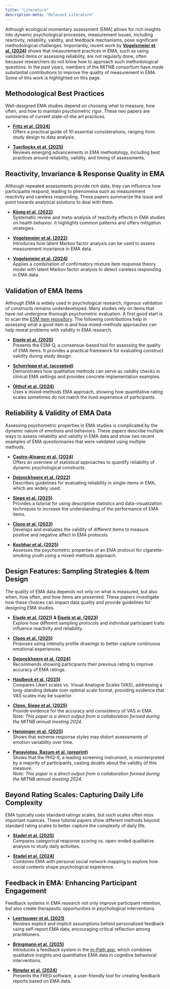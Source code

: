 ```yaml
---
title: "Literature"
description-meta: "Relevant Literature"
---
```


Although ecological momentary assessment (EMA) allows for rich insights into dynamic psychological processes, measurement issues, including reactivity, reliability, validity, and feedback mechanisms, pose significant methodological challenges. Importantly, recent work by [**Vogelsmeier et al. (2024)**](https://link.springer.com/article/10.1007/s11136-024-03678-0) shows that measurement practices in EMA, such as using validated items or assessing reliability, are not regularly done, often because researchers do not know how to approach such methodological questions. In the past years, members of the MITNB consortium have made substantial contributions to improve the quality of measurement in EMA. Some of this work is highlighted on this page.

## Methodological Best Practices

Well-designed EMA studies depend on choosing what to measure, how often, and how to maintain psychometric rigor. These two papers are summaries of current state-of-the art practices.

-   [**Fritz et al. (2024)**](https://doi.org/10.1177/25152459241267912)\
    Offers a practical guide of 10 essential considerations, ranging from study design to data analysis.

-   [**Tuerlinckx et al. (2025)**](https://doi.org/10.1111/bmsp.12398)\
    Reviews emerging advancements in EMA methodology, including best practices around reliability, validity, and timing of assessments.

## Reactivity, Invariance & Response Quality in EMA

Although repeated assessments provide rich data, they can influence how participants respond, leading to phenomena such as measurement reactivity and careless responding. These papers summarize the issue and point towards analytical solutions to deal with them.

-   [**König et al. (2022)**](https://doi.org/10.1080/17437199.2022.2047096)\
    Systematic review and meta-analysis of reactivity effects in EMA studies on health behavior. It highlights common patterns and offers mitigation strategies.

-   [**Vogelsmeier et al. (2022)**](https://doi.org/10.3758/s13428-022-01898-1)\
    Introduces how latent Markov factor analysis can be used to assess measurement invariance in EMA data.

-   [**Vogelsmeier et al. (2024)**](https://doi.org/10.1111/bmsp.12373)\
    Applies a combination of confirmatory mixture item response theory model with latent Markov factor analysis to detect careless responding in EMA data.

## Validation of EMA Items

Although EMA is widely used in psychological research, rigorous validation of constructs remains underdeveloped. Many studies rely on items that have not undergone thorough psychometric evaluation. A first good start is to scan the [ESM item repository](https://esmitemrepositoryinfo.com/). The following contributions help in assessing what a good item is and how mixed-methods approaches can help reveal problems with validity in EMA research.

-   [**Eisele et al. (2025)**](https://doi.org/10.3758/s13428-025-02626-1)\
    Presents the ESM-Q, a consensus-based tool for assessing the quality of EMA items. It provides a practical framework for evaluating construct validity during study design.

-   [**Schorrlepp et al. (accepted)**](https://osf.io/preprints/osf/dqzrf_v1)\
    Demonstrates how qualitative methods can serve as validity checks in clinical EMA settings and provides concrete implementation examples.

-   [**Olthof et al. (2024)**](https://doi.org/10.17505/jpor.2024.27102)\
    Uses a mixed-methods EMA approach, showing how quantitative rating scales sometimes do not match the lived experience of participants.

## Reliability & Validity of EMA Data

Assessing psychometric properties in EMA studies is complicated by the dynamic nature of emotions and behaviors. These papers describe multiple ways to assess reliability and validity in EMA data and show two recent examples of EMA questionnaires that were validated using multiple methods.

-   [**Castro-Alvarez et al. (2024)**](https://osf.io/qyk2r_v1/)\
    Offers an overview of statistical approaches to quantify reliability of dynamic psychological constructs.

-   [**Dejonckheere et al. (2022)**](https://doi.org/10.1037/pas0001178)\
    Describes guidelines for evaluating reliability in single-items in EMA, which are widely used.

-   [**Siepe et al. (2025)**](https://doi.org/10.1177/25152459241286877)\
    Provides a tutorial for using descriptive statistics and data-visualization techniques to increase the understanding of the performance of EMA items.

-   [**Cloos et al. (2023)**](https://doi.org/10.1037/pas0001200)\
    Develops and evaluates the validity of different items to measure positive and negative affect in EMA protocols

-   [**Kochhar et al. (2025)**](https://doi.org/10.1016/j.dadr.2024.100314)\
    Assesses the psychometric properties of an EMA protocol for cigarette-smoking youth using a mixed-methods approach.

## Design Features: Sampling Strategies & Item Design

The quality of EMA data depends not only on what is measured, but also when, how often, and how items are presented. These papers investigate how these choices can impact data quality and provide guidelines for designing EMA studies.

-   [**Eisele et al. (2021)**](https://doi.org/10.1016/J.JRP.2021.104094) **& [Eisele et al. (2023)](https://doi.org/10.1037/pas0001177)**\
    Explore how different sampling protocols and individual participant traits influence reactivity and reliability.

-   [**Cloos et al. (2025)**](https://doi.org/10.1177/10731911241266286)\
    Proposes using intensity profile drawings to better capture continuous emotional experiences.

-   [**Dejonckheere et al. (2024)**](https://doi.org/10.1037/pas0001296)\
    Recommends showing participants their previous rating to improve accuracy of EMA ratings.

-   [**Haslbeck et al. (2025)**](https://doi.org/10.3758/s13428-025-02706-2)\
    Compares Likert scales vs. Visual Analogue Scales (VAS), addressing a long-standing debate over optimal scale format, providing evidence that VAS scales may be superior.

-   [**Cloos, Siepe et al. (2025)**](https://psycnet.apa.org/record/2025-92377-001)\
    Provide evidence for the accuracy and consistency of VAS in EMA.\
    *Note: This paper is a direct output from a collaboration formed during the MITNB annual meeting 2024.*

-   [**Henninger et al. (2025)**](https://psycnet.apa.org/record/2025-92377-001)\
    Shows that extreme response styles may distort assessments of emotion variability over time.

-   [**Panayiotou, Razum et al. (preprint)**](https://osf.io/preprints/psyarxiv/jcsq8_v1)\
    Shows that the PHQ-9, a leading screening instrument, is misinterpreted by a majority of participants, casting doubts about the validity of this measure.\
    *Note: This paper is a direct output from a collaboration formed during the MITNB annual meeting 2024.*

## Beyond Rating Scales: Capturing Daily Life Complexity

EMA typically uses standard ratings scales, but such scales often miss important nuances. These tutorial papers show different methods beyond standard rating scales to better capture the complexity of daily life.

-   [**Stadel et al. (2025)**](https://doi.org/10.1016/j.metip.2025.100177)\
    Compares categorical response scoring vs. open-ended qualitative analysis to study daily activities.

-   [**Stadel et al. (2024)**](https://doi.org/10.1177/25152459241244745)\
    Combines EMA with personal social network mapping to explore how social contexts shape psychological experience.

## Feedback in EMA: Enhancing Participant Engagement

Feedback systems in EMA research not only improve participant retention, but also create therapeutic opportunities in psychological interventions.

-   [**Leertouwer et al. (2021)**](https://doi.org/10.3389/fpsyg.2021.764526)\
    Reviews explicit and implicit assumptions behind personalized feedback using self-report EMA data, encouraging critical reflection among practitioners.

-   [**Bringmann et al. (2025)**](https://doi.org/10.1016/j.invent.2025.100819)\
    Introduces a feedback system in the [m-Path app](https://www.frontiersin.org/journals/digital-health/articles/10.3389/fdgth.2023.1182175/full), which combines qualitative insights and quantitative EMA data in cognitive behavioral interventions.

-   [**Rimpler et al. (2024)**](https://doi.org/10.1007/s10488-023-01324-4)\
    Presents the FRED software, a user-friendly tool for creating feedback reports based on EMA data.\
